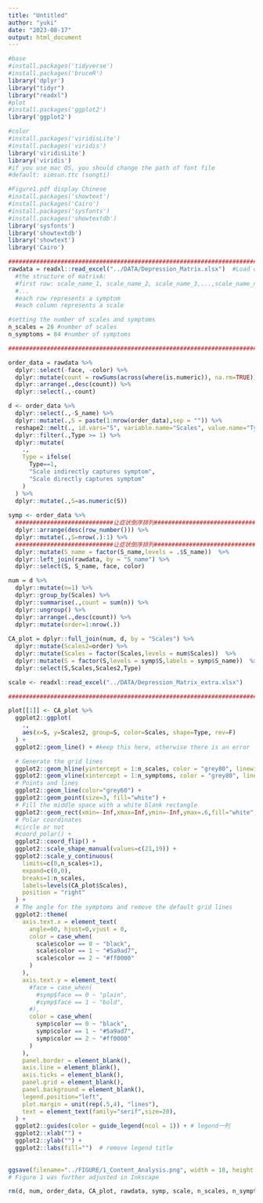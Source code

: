 ```yaml
---
title: "Untitled"
author: "yuki"
date: "2023-08-17"
output: html_document
---
```

```r
#base
#install.packages('tidyverse')
#install.packages('bruceR')
library('dplyr')
library("tidyr")
library("readxl")
#plot
#install.packages('ggplot2')
library('ggplot2')

#color
#install.packages('viridisLite')
#install.packages('viridis')
library('viridisLite')
library('viridis')
#if you use mac OS, you should change the path of font file
#default: simsun.ttc (songti)

#Figure1.pdf display Chinese
#install.packages('showtext')
#install.packages('Cairo')
#install.packages('sysfonts')
#install.packages('showtextdb')
library('sysfonts')
library('showtextdb')
library('showtext')
library('Cairo')
```

```r
################################################################################
rawdata = readxl::read_excel("../DATA/Depression_Matrix.xlsx")  #Load data for plot (difference between specific and compound symptoms)
  #the structure of matrixA: 
  #first row: scale_name_1, scale_name_2, scale_name_3,...,scale_name_n,S_name
  #...
  #each row represents a symptom
  #each column represents a scale

#setting the number of scales and symptoms 
n_scales = 28 #number of scales
n_symptoms = 84 #number of symptoms

################################################################################

order_data = rawdata %>%
  dplyr::select(-face, -color) %>%
  dplyr::mutate(count = rowSums(across(where(is.numeric)), na.rm=TRUE)) %>%
  dplyr::arrange(.,desc(count)) %>%
  dplyr::select(.,-count)

d <- order_data %>%
  dplyr::select(.,-S_name) %>%
  dplyr::mutate(.,S = paste(1:nrow(order_data),sep = "")) %>%
  reshape2::melt(., id.vars="S", variable.name="Scales", value.name="Type") %>%
  dplyr::filter(.,Type >= 1) %>%
  dplyr::mutate(
    .,
    Type = ifelse(
      Type==1,
      "Scale indirectly captures symptom",
      "Scale directly captures symptom"
    )
  ) %>%
  dplyr::mutate(.,S=as.numeric(S))
  
symp <- order_data %>%
  ############################让症状倒序排列##################################
  dplyr::arrange(desc(row_number())) %>%
  dplyr::mutate(.,S=nrow(.):1) %>%
  ############################让症状倒序排列##################################
  dplyr::mutate(S_name = factor(S_name,levels = .$S_name))  %>%
  dplyr::left_join(rawdata, by = "S_name") %>%
  dplyr::select(S, S_name, face, color) 

num = d %>%
  dplyr::mutate(n=1) %>%
  dplyr::group_by(Scales) %>%
  dplyr::summarise(.,count = sum(n)) %>%
  dplyr::ungroup() %>%
  dplyr::arrange(.,desc(count)) %>%
  dplyr::mutate(order=1:nrow(.))
  
CA_plot = dplyr::full_join(num, d, by = "Scales") %>%
  dplyr::mutate(Scales2=order) %>%
  dplyr::mutate(Scales = factor(Scales,levels = num$Scales))  %>%
  dplyr::mutate(S = factor(S,levels = symp$S,labels = symp$S_name))  %>%
  dplyr::select(S,Scales,Scales2,Type)

scale <- readxl::read_excel("../DATA/Depression_Matrix_extra.xlsx")

################################################################################
```

```r
plot[[1]] <- CA_plot %>%
  ggplot2::ggplot(
    .,
    aes(x=S, y=Scales2, group=S, color=Scales, shape=Type, rev=F)
  ) +
  ggplot2::geom_line() + #keep this here, otherwise there is an error 

  # Generate the grid lines
  ggplot2::geom_hline(yintercept = 1:n_scales, color = "grey80", linewidth = .2) +
  ggplot2::geom_vline(xintercept = 1:n_symptoms, color = "grey80", linewidth = .2) +
  # Points and lines
  ggplot2::geom_line(color="grey60") +
  ggplot2::geom_point(size=3, fill="white") +
  # Fill the middle space with a white blank rectangle
  ggplot2::geom_rect(xmin=-Inf,xmax=Inf,ymin=-Inf,ymax=.6,fill="white", color=NA) +
  # Polar coordinates 
  #circle or not
  #coord_polar() +
  ggplot2::coord_flip() +
  ggplot2::scale_shape_manual(values=c(21,19)) +
  ggplot2::scale_y_continuous(
    limits=c(0,n_scales+1),
    expand=c(0,0),
    breaks=1:n_scales,
    labels=levels(CA_plot$Scales),
    position = "right"
  ) +
  # The angle for the symptoms and remove the default grid lines
  ggplot2::theme(
    axis.text.x = element_text(
      angle=60, hjust=0,vjust = 0,
      color = case_when(
        scale$color == 0 ~ "black",
        scale$color == 1 ~ "#5a9ad7",
        scale$color == 2 ~ "#ff0000"
      )
    ),
    axis.text.y = element_text(
      #face = case_when(
        #symp$face == 0 ~ "plain",
        #symp$face == 1 ~ "bold",
      #),
      color = case_when(
        symp$color == 0 ~ "black",
        symp$color == 1 ~ "#5a9ad7",
        symp$color == 2 ~ "#ff0000"
      )
    ),
    panel.border = element_blank(),
    axis.line = element_blank(),
    axis.ticks = element_blank(),
    panel.grid = element_blank(),
    panel.background = element_blank(),
    legend.position="left",
    plot.margin = unit(rep(.5,4), "lines"),
    text = element_text(family="serif",size=20),
  ) +
  ggplot2::guides(color = guide_legend(ncol = 1)) + # legend一列
  ggplot2::xlab("") +
  ggplot2::ylab("") +  
  ggplot2::labs(fill="")  # remove legend title
    
    
ggsave(filename="../FIGURE/1_Content_Analysis.png", width = 18, height = 32)
# Figure 1 was further adjusted in Inkscape

rm(d, num, order_data, CA_plot, rawdata, symp, scale, n_scales, n_symptoms)
```